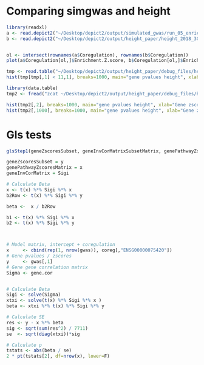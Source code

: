 # Comparing simgwas and height
```r
library(readxl)
a <- read.depict2("~/Desktop/depict2/output/simulated_gwas/run_05_enrichtments_exHla.xlsx")
b <- read.depict2("~/Desktop/depict2/output/height_paper/height_2018_30124842_hg19_enrichtments_exHla.xlsx")


ol <- intersect(rownames(a$Coregulation), rownames(b$Coregulation))
plot(a$Coregulation[ol,]$Enrichment.Z.score, b$Coregulation[ol,]$Enrichment.Z.score, xlab='Simulated GWAS coregulation zscores', ylab="Height coregulation Zscores")

tmp <- read.table("~/Desktop/depict2/output/height_paper/debug_files/height_2018_30124842_hg19_53/height_2018_30124842_hg19_geneMinSnpPvalues", row.names=1, header=T)
hist(tmp[tmp[,1] < 11,1], breaks=1000, main="gene pvalues height", xlab="Gene zscores??")

library(data.table)
tmp2 <- fread("zcat ~/Desktop/depict2/output/height_paper/debug_files/height_2018_30124842_hg19_53/height_2018_30124842_hg19_geneMinSnpPvaluesNullGwas.gz", data.table=F)

hist(tmp2[,2], breaks=1000, main="gene pvalues height", xlab="Gene zscores??")
hist(tmp2[,1000], breaks=1000, main="gene pvalues height", xlab="Gene zscores??")

```

# Gls tests
```r


glsStep1(geneZscoresSubset, geneInvCorMatrixSubsetMatrix, genePathwayZscoresSubset, b1Arm, b2Arm);

geneZscoresSubset = y
genePathwayZscoresMatrix = x
geneInvCorMatrix = Sigi

# Calculate Beta
x <- t(x) %*% Sigi %*% x
b2Row <- t(x) %*% Sigi %*% y

beta <-  x / b2Row

b1 <- t(x) %*% Sigi %*% x
b2 <- t(x) %*% Sigi %*% y



# Model matrix, intercept + coregulation
x     <- cbind(rep(1, nrow(gwas)), coreg[,"ENSG00000075420"])
# Gene pvalues / zscores
y     <- gwas[,1]
# Gene gene correlation matrix
Sigma <- gene.cor


# Calculate Beta
Sigi <- solve(Sigma)
xtxi <- solve(t(x) %*% Sigi %*% x )
beta <- xtxi %*% t(x) %*% Sigi %*% y

# Calculate SE
res <- y - x %*% beta
sig <- sqrt(sum(res^2) / 7711)
se  <- sqrt(diag(xtxi))*sig

# Calculate p
tstats <- abs(beta / se)
2 * pt(tstats[2], df=nrow(x), lower=F)

```

